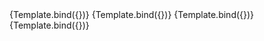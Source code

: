 

<Meta title="Design System/Fields/TextInput/Dark Mode" component={TextInput} />


<Canvas>
  <Story
    name="Title"
    parameters={{ backgrounds: { default: "dark" } }}
    args={{
      title: "Title here",
      placeholder: "Placeholder goes here",
      mode: "dark",
      disabled: false,
    }}
  >
    {Template.bind({})}
  </Story>
  <Story
    name="No title"
    parameters={{ backgrounds: { default: "dark" } }}
    args={{
      placeholder: "Placeholder goes here",
      mode: "dark",
      disabled: false,
    }}
  >
    {Template.bind({})}
  </Story>
  <Story
    name="With short caption"
    parameters={{ backgrounds: { default: "dark" } }}
    args={{
      shortCaption: "Short caption",
      placeholder: "Placeholder goes here",
      mode: "dark",
      disabled: false,
    }}
  >
    {Template.bind({})}
  </Story>
  <Story
    name="Disabled"
    parameters={{ backgrounds: { default: "dark" } }}
    args={{
      placeholder: "Placeholder goes here",
      mode: "dark",
      disabled: true,
    }}
  >
    {Template.bind({})}
  </Story>
</Canvas>
